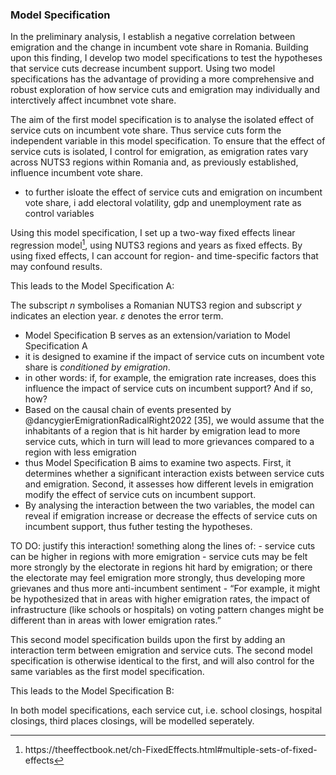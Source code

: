 ### Model Specification
<!-- Empirical specification based on operationalised variables -->

<!-- Intro -->
In the preliminary analysis, I establish a negative correlation between emigration and the change in incumbent vote share in Romania. Building upon this  finding, I develop two model specifications to test the hypotheses that service cuts decrease incumbent support. Using two model specifications has the advantage of providing a more comprehensive and robust exploration of how service cuts and emigration may individually and interctively affect incumbnet vote share.

<!-- Model Specification A -->
The aim of the first model specification is to analyse the isolated effect of service cuts on incumbent vote share. Thus service cuts form the independent variable in this model specification. To ensure that the effect of service cuts is isolated, I control for emigration, as emigration rates vary across NUTS3 regions within Romania and, as previously established, influence incumbent vote share. 

- to further isloate the effect of service cuts and emigration on incumbent vote share, i add electoral volatility, gdp and unemployment rate as control variables

Using this model specification, I set up a two-way fixed effects linear regression model^[https://theeffectbook.net/ch-FixedEffects.html#multiple-sets-of-fixed-effects], using NUTS3 regions and years as fixed effects. By using fixed effects, I can account for region- and time-specific factors that may confound results.

This leads to the Model Specification A:

\begin{equation*}
\begin{aligned}
Incumbent \; Vote \; Share \; Change_{n,y} = \beta_n & + \beta_y & \\
& + \beta_1Emigration \; Rate_{n, y} \\
& + \beta_2Service \; Cuts_{n, y} \\
& + \beta_3Electoral \; Volatility_{n, y} \\
& + \beta_4GDP_{n, y} \\
& + \beta_5Unemployment_{n, y} \\
& + \varepsilon
\end{aligned}
\end{equation*}

The subscript $n$ symbolises a Romanian NUTS3 region and subscript $y$ indicates an election year. $ε$ denotes the error term.

<!-- Model Specification B -->
- Model Specification B serves as an extension/variation to Model Specification A
- it is designed to examine if the impact of service cuts on incumbent vote share is *conditioned by emigration*.
- in other words: if, for example, the emigration rate increases, does this influence the impact of service cuts on incumbent support? And if so, how?
- Based on the causal chain of events presented by @dancygierEmigrationRadicalRight2022 [35], we would assume that the inhabitants of a region that is hit harder by emigration lead to more service cuts, which in turn will lead to more grievances compared to a region with less emigration
- thus Model Specification B aims to examine two aspects. First, it determines whether a significant interaction exists between service cuts and emigration. Second, it assesses how different levels in emigration modify the effect of service cuts on incumbent support.
- By analysing the interaction between the two variables, the model can reveal if emigration increase or decrease the effects of service cuts on incumbent support, thus futher testing the hypotheses.

TO DO: justify this interaction! something along the lines of: 
- service cuts can be higher in regions with more emigration
- service cuts may be felt more strongly by the electorate in regions hit hard by emigration; or there the electorate may feel emigration more strongly, thus developing more grievanes and thus more anti-incumbent sentiment
- “For example, it might be hypothesized that in areas with higher emigration rates, the impact of infrastructure (like schools or hospitals) on voting pattern changes might be different than in areas with lower emigration rates.”

This second model specification builds upon the first by adding an interaction term between emigration and service cuts. The second model specification is otherwise identical to the first, and will also control for the same variables as the first model specification.

This leads to the Model Specification B:

\begin{equation*}
\begin{aligned}
Incumbent \; Vote \; Share \; Change_{n, y} = \beta_n & + \beta_y & \\
      & + \beta_1Emigration \; Rate_{n, y} \\
      & + \beta_2Service \; Cuts_{n, y} \\
      & + \beta_3 (Emigration \; Rate_{n, y} \times Service \; Cuts_{n, y}) \\
      & + \beta_4Electoral \; Volatility_{n, y} \\
      & + \beta_5GDP_{n, y} \\
      & + \beta_6Unemployment_{n, y} \\
      & + \varepsilon
\end{aligned}
\end{equation*}

In both model specifications, each service cut, i.e. school closings, hospital closings, third places closings, will be modelled seperately. 
